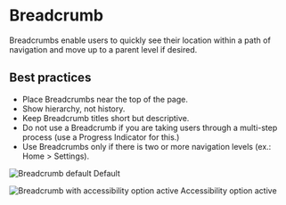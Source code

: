 # Breadcrumb

Breadcrumbs enable users to quickly see their location within a path of navigation and move up to a parent level if desired. 

## Best practices

- Place Breadcrumbs near the top of the page.
- Show hierarchy, not history.
- Keep Breadcrumb titles short but descriptive.
- Do not use a Breadcrumb if you are taking users through a multi-step process (use a Progress Indicator for this.)
- Use Breadcrumbs only if there is two or more navigation levels (ex.: Home > Settings).

![Breadcrumb default](/static/image/breadcrumb.svg)
Default

![Breadcrumb with accessibility option active](/breadcrumb-accessibility.svg)
Accessibility option active


